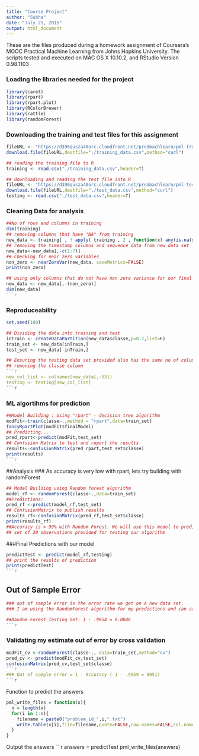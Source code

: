 ```yaml
---
title: "Course Project"
author: "Subha"
date: "July 21, 2015"
output: html_document
---
```


These are the files produced during a homework assignment of Coursera’s MOOC Practical Machine Learning from Johns Hopkins University. 
The scripts tested and executed on MAC OS X 10.10.2, and RStudio Version 0.98.1103


### Loading the libraries needed for the project
```r
library(caret)
library(rpart)
library(rpart.plot)
library(RColorBrewer)
library(rattle)
library(randomForest)
```
### Downloading the training and test files for this assignment
```r
fileURL <- "https://d396qusza40orc.cloudfront.net/predmachlearn/pml-training.csv"
download.file(fileURL,destfile="./training_data.csv",method="curl")

## reading the training file to R
training <- read.csv("./training_data.csv",header=T)

## downloading and reading the test file into R
fileURL <- "https://d396qusza40orc.cloudfront.net/predmachlearn/pml-testing.csv"
download.file(fileURL,destfile="./test_data.csv",method="curl")
testing <- read.csv("./test_data.csv",header=T)

```
### Cleaning Data for analysis 
```r
##No of rows and columns in training
dim(training)
## removing columns that have "NA" from training
new_data <- training[ , ! apply( training , 2 , function(x) any(is.na(x)) ) ]
## removing the timestamp columns and sequence data from new data set
new_data<-new_data[,-c(1:7)]
## Checking for near zero variables
non_zero <- nearZeroVar(new_data, saveMetrics=FALSE)
print(non_zero)

## using only columns that do not have non zero variance for our final predictions
new_data <- new_data[,-(non_zero)]
dim(new_data)
```r
```
### Reproduceability 
```r
set.seed(100)

## Dividing the data into training and test
inTrain <- createDataPartition(new_data$classe,p=0.7,list=F)
train_set <- new_data[inTrain,]
test_set <- new_data[-inTrain,]

## Ensuring the testing data set provided also has the same no of columns as the training set
## removing the classe column
```r
new_col_list <- colnames(new_data[,-53])
testing <- testing[new_col_list]
```r
```
### ML algortihms for prediction
```r
##Model Building : Using "rpart" - decision tree algorithm
modFit<-train(classe~.,method = "rpart",data=train_set)
fancyRpartPlot(modFit$finalModel)
## Predicting...
pred_rpart<-predict(modFit,test_set)
## Confusion Matrix to test and report the results
results<-confusionMatrix(pred_rpart,test_set$classe)
print(results)
```r
```
##Analysis
### As accuracy is very low with rpart, lets try building with randomForest
```r
## Model Building using Random forest algorithm
model_rf <- randomForest(classe~.,data=train_set)
##Predictions:
pred_rf <-predict(model_rf,test_set)
## ConfusionMatrix to publish results
results_rf<-confusionMatrix(pred_rf,test_set$classe)
print(results_rf)
##Accuracy is > 99% with Random Forest. We will use this model to predict against the test
## set of 20 observations provided for testing our algorithm
```
###Final Predictions with our model
```r
predictTest <- predict(model_rf,testing)
## print the results of prediction
print(predictTest)
```r
```
## Out of Sample Error
```r
### out of sample error is the error rate we get on a new data set.
### I am using the RandomForest algorithm for my predictions and can say the ### average out of sample error will be 

##Random Forest Testing Set: 1 - .9954 = 0.0046
```r
```
### Validating my estimate out of error by cross validation
```r
modFit_cv <-randomForest(classe~., data=train_set,method="cv")
pred_cv <- predict(modFit_cv,test_set)
confusionMatrix(pred_cv,test_set$classe)
```r
### Out of sample error = 1 - Accuracy ( 1 - .9959 = 0051)
```r

```
Function to predict the answers
```r
pml_write_files = function(x){
  n = length(x)
  for(i in 1:n){
    filename = paste0("problem_id_",i,".txt")
    write.table(x[i],file=filename,quote=FALSE,row.names=FALSE,col.names=FALSE)
  }
}
```
Output the answers
```r
answers = predictTest
pml_write_files(answers)


